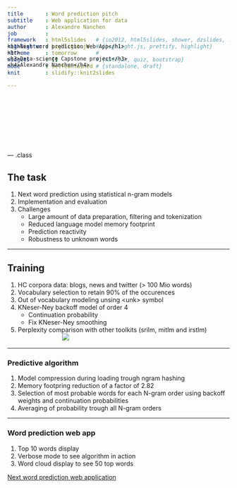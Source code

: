 ```yaml
---
title       : Word prediction pitch
subtitle    : Web application for data
author      : Alexandre Nanchen
job         : 
framework   : html5slides   # {io2012, html5slides, shower, dzslides, ...}
highlighter : highlight.js  # {highlight.js, prettify, highlight}
hitheme     : tomorrow      # 
widgets     : []            # {mathjax, quiz, bootstrap}
mode        : selfcontained # {standalone, draft}
knit        : slidify::knit2slides

---
```


## &nbsp;

<div id="outer" style="position:relative; top:-175px">  
    <h1>Next word prediction Web App</h1>
    <hr>
    <h3>Data-science Capstone project</h3>
    <h4>Alexandre Nanchen</h4>
</div>

--- .class 

## The task

1. Next word prediction using statistical n-gram models
2. Implementation and evaluation
3. Challenges
   - Large amount of data preparation, filtering and tokenization
   - Reduced language model memory footprint
   - Prediction reactivity
   - Robustness to unknown words

---

## Training

1. HC corpora data: blogs, news and twitter (> 100 Mio words) 
2. Vocabulary selection to retain 90% of the occurences
3. Out of vocabulary modeling unsing \<unk\> symbol
4. KNeser-Ney backoff model of order 4
   - Continuation probability
   - Fix KNeser-Ney smoothing
5. Perplexity comparison with other toolkits (srilm, mitlm and irstlm)
<img style="margin-left:100px;" src="images">

---

### Predictive algorithm

1. Model compression during loading trough ngram hashing
2. Memory footpring reduction of a factor of 2.82
3. Selection of most probable words for each N-gram order using backoff weights and continuation probabilities
4. Averaging of probability trough all N-gram orders

---

### Word prediction web app
1. Top 10 words display
2. Verbose mode to see algorithm in action
3. Word cloud display to see 50 top words

[Next word prediction web application]()
